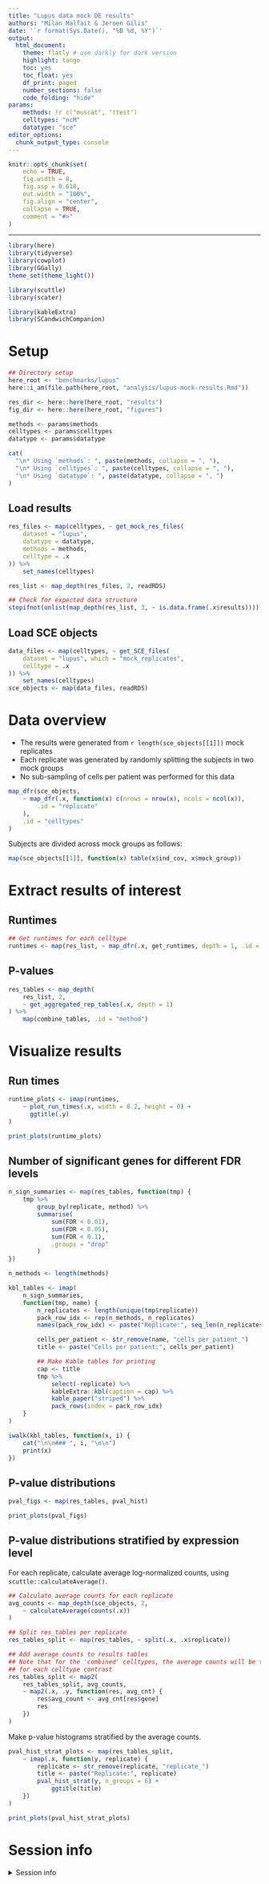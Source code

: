 ```yaml
---
title: "Lupus data mock DE results"
authors: "Milan Malfait & Jeroen Gilis"
date: '`r format(Sys.Date(), "%B %d, %Y")`'
output:
  html_document:
    theme: flatly # use darkly for dark version
    highlight: tango
    toc: yes
    toc_float: yes
    df_print: paged
    number_sections: false
    code_folding: "hide"
params:
    methods: !r c("muscat", "ttest")
    celltypes: "ncM"
    datatype: "sce"
editor_options:
  chunk_output_type: console
---
```


```r
knitr::opts_chunk$set(
    echo = TRUE,
    fig.width = 8,
    fig.asp = 0.618,
    out.width = "100%",
    fig.align = "center",
    collapse = TRUE,
    comment = "#>"
)
```

***

```r
library(here)
library(tidyverse)
library(cowplot)
library(GGally)
theme_set(theme_light())

library(scuttle)
library(scater)

library(kableExtra)
library(SCandwichCompanion)
```

# Setup

```r
## Directory setup
here_root <- "benchmarks/lupus"
here::i_am(file.path(here_root, "analysis/lupus-mock-results.Rmd"))

res_dir <- here::here(here_root, "results")
fig_dir <- here::here(here_root, "figures")
```

```r
methods <- params$methods
celltypes <- params$celltypes
datatype <- params$datatype

cat(
  "\n* Using `methods`: ", paste(methods, collapse = ", "),
  "\n* Using `celltypes`: ", paste(celltypes, collapse = ", "),
  "\n* Using `datatype`: ", paste(datatype, collapse = ", ")
)
```

## Load results

```r
res_files <- map(celltypes, ~ get_mock_res_files(
    dataset = "lupus",
    datatype = datatype,
    methods = methods,
    celltype = .x
)) %>%
    set_names(celltypes)

res_list <- map_depth(res_files, 2, readRDS)

## Check for expected data structure
stopifnot(unlist(map_depth(res_list, 3, ~ is.data.frame(.x$results))))
```

## Load SCE objects

```r
data_files <- map(celltypes, ~ get_SCE_files(
    dataset = "lupus", which = "mock_replicates",
    celltype = .x
)) %>%
    set_names(celltypes)
sce_objects <- map(data_files, readRDS)
```

# Data overview

* The results were generated from `r length(sce_objects[[1]])` mock replicates
* Each replicate was generated by randomly splitting the subjects in two mock groups
* No sub-sampling of cells per patient was performed for this data

```r
map_dfr(sce_objects,
    ~ map_dfr(.x, function(x) c(nrows = nrow(x), ncols = ncol(x)),
        .id = "replicate"
    ),
    .id = "celltypes"
)
```

Subjects are divided across mock groups as follows:

```r
map(sce_objects[[1]], function(x) table(x$ind_cov, x$mock_group))
```



# Extract results of interest

## Runtimes

```r
## Get runtimes for each celltype
runtimes <- map(res_list, ~ map_dfr(.x, get_runtimes, depth = 1, .id = "method"))
```


## P-values

```r
res_tables <- map_depth(
    res_list, 2,
    ~ get_aggregated_rep_tables(.x, depth = 1)
) %>%
    map(combine_tables, .id = "method")
```


# Visualize results

## Run times {.tabset}

```r
runtime_plots <- imap(runtimes,
    ~ plot_run_times(.x, width = 0.2, height = 0) +
      ggtitle(.y)
)
```

```r
print_plots(runtime_plots)
```


## Number of significant genes for different FDR levels {.tabset}

```r
n_sign_summaries <- map(res_tables, function(tmp) {
    tmp %>%
        group_by(replicate, method) %>%
        summarise(
            sum(FDR < 0.01),
            sum(FDR < 0.05),
            sum(FDR < 0.1),
            .groups = "drop"
        )
})
```

```r
n_methods <- length(methods)

kbl_tables <- imap(
    n_sign_summaries,
    function(tmp, name) {
        n_replicates <- length(unique(tmp$replicate))
        pack_row_idx <- rep(n_methods, n_replicates)
        names(pack_row_idx) <- paste("Replicate:", seq_len(n_replicates))

        cells_per_patient <- str_remove(name, "cells_per_patient_")
        title <- paste("Cells per patient:", cells_per_patient)

        ## Make Kable tables for printing
        cap <- title
        tmp %>%
            select(-replicate) %>%
            kableExtra::kbl(caption = cap) %>%
            kable_paper("striped") %>%
            pack_rows(index = pack_row_idx)
    }
)

iwalk(kbl_tables, function(x, i) {
    cat("\n\n### ", i, "\n\n")
    print(x)
})
```


## P-value distributions {.tabset}

```r
pval_figs <- map(res_tables, pval_hist)
```

```r
print_plots(pval_figs)
```

## P-value distributions stratified by expression level {.tabset}

For each replicate, calculate average log-normalized counts,
using `scuttle::calculateAverage()`.

```r
## Calculate average counts for each replicate
avg_counts <- map_depth(sce_objects, 2,
    ~ calculateAverage(counts(.x))
)

## Split res_tables per replicate
res_tables_split <- map(res_tables, ~ split(.x, .x$replicate))

## Add average counts to results tables
## Note that for the 'combined' celltypes, the average counts will be the same
## for each celltype contrast
res_tables_split <- map2(
    res_tables_split, avg_counts,
    ~ map2(.x, .y, function(res, avg_cnt) {
        res$avg_count <- avg_cnt[res$gene]
        res
    })
)
```

Make p-value histograms stratified by the average counts.

```r
pval_hist_strat_plots <- map(res_tables_split,
    ~ imap(.x, function(y, replicate) {
        replicate <- str_remove(replicate, "replicate_")
        title <- paste("Replicate:", replicate)
        pval_hist_strat(y, n_groups = 6) +
            ggtitle(title)
    })
)
```

```r
print_plots(pval_hist_strat_plots)
```


# Session info {-}

<details><summary>Session info</summary>

```r
Sys.time()
git2r::repository()
sessioninfo::session_info()
```

</details>
